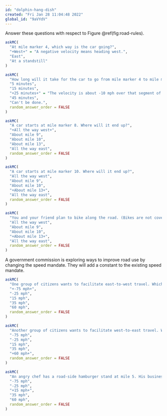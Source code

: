 ```yaml
---
id: "dolphin-hang-dish"
created: "Fri Jan 28 11:04:48 2022"
global_id: "9aVYdV"
---
```


Answer these questions with respect to Figure \@ref(fig:road-rules).

```r
askMC(
  "At mile marker 4, which way is the car going?",
  "+West+" = "A negative velocity means heading west.",
  "East",
  "At a standstill"
)
```

```r
askMC(
  "How long will it take for the car to go from mile marker 4 to mile marker 0? (Choose the closest answer.)",
  "5 minutes",
  "15 minutes",
  "+25 minutes+" = "The velocity is about -10 mph over that segment of the road. To go 4 miles at 10 mph takes 24 minutes.",
  "45 minutes",
  "Can't be done.",
  random_answer_order = FALSE
)
```

```r
askMC(
  "A car starts at mile marker 8. Where will it end up?",
  "+All the way west+",
  "About mile 9",
  "About mile 10",
  "About mile 13",
  "All the way east",
  random_answer_order = FALSE
)
```

```r
askMC(
  "A car starts at mile marker 10. Where will it end up?",
  "All the way west",
  "About mile 9",
  "About mile 10",
  "+About mile 13+",
  "All the way east",
  random_answer_order = FALSE
)
```


```r
askMC(
  "You and your friend plan to bike along the road. (Bikes are not covered by the speed mandate.) You'll stop at a point where you can sell snacks to motorists through their car windows. What's the most profitable point for you to set up your business.",
  "All the way west",
  "About mile 9",
  "About mile 10",
  "+About mile 13+",
  "All the way east",
  random_answer_order = FALSE
)
```

A government commission is exploring ways to improve road use by changing the speed mandate. They will add a constant to the existing speed mandate.

```r
askMC(
  "One group of citizens wants to facilitate east-to-west travel. Which of these would be a suitable value of the constant to add to the speed mandate?",
  "+-75 mph+",
  "-25 mph",
  "15 mph",
  "35 mph",
  "60 mph",
  random_answer_order = FALSE
)
```

```r
askMC(
  "Another group of citizens wants to facilitate west-to-east travel. Which of these would be a suitable value of the constant to add to the speed mandate?",
  "-75 mph",
  "-25 mph",
  "15 mph",
  "35 mph",
  "+60 mph+",
  random_answer_order = FALSE
)
```

```r
askMC(
  "An angry chef has a road-side hamburger stand at mile 5. His business has been non-existent since the current speed mandate was implemented. To give his stand the best chance at success, which policy should he advocate?",
  "-75 mph",
  "-25 mph",
  "+15 mph+",
  "35 mph",
  "60 mph",
  random_answer_order = FALSE
)
```

